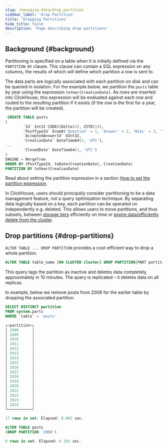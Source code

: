 ```yaml
---
slug: /managing-data/drop_partition
sidebar_label: 'Drop Partition'
title: 'Dropping Partitions'
hide_title: false
description: 'Page describing drop partitions'
---
```


## Background {#background}

Partitioning is specified on a table when it is initially defined via the `PARTITION BY` clause. This clause can contain a SQL expression on any columns, the results of which will define which partition a row is sent to.

The data parts are logically associated with each partition on disk and can be queried in isolation. For the example below, we partition the `posts` table by year using the expression `toYear(CreationDate)`. As rows are inserted into ClickHouse, this expression will be evaluated against each row and routed to the resulting partition if it exists (if the row is the first for a year, the partition will be created).

```sql
 CREATE TABLE posts
(
        `Id` Int32 CODEC(Delta(4), ZSTD(1)),
        `PostTypeId` Enum8('Question' = 1, 'Answer' = 2, 'Wiki' = 3, 'TagWikiExcerpt' = 4, 'TagWiki' = 5, 'ModeratorNomination' = 6, 'WikiPlaceholder' = 7, 'PrivilegeWiki' = 8),
        `AcceptedAnswerId` UInt32,
        `CreationDate` DateTime64(3, 'UTC'),
...
        `ClosedDate` DateTime64(3, 'UTC')
)
ENGINE = MergeTree
ORDER BY (PostTypeId, toDate(CreationDate), CreationDate)
PARTITION BY toYear(CreationDate)
```

Read about setting the partition expression in a section [How to set the partition expression](/sql-reference/statements/alter/partition/#how-to-set-partition-expression).

In ClickHouse, users should principally consider partitioning to be a data management feature, not a query optimization technique. By separating data logically based on a key, each partition can be operated on independently e.g. deleted. This allows users to move partitions, and thus subsets, between [storage tiers](/integrations/s3#storage-tiers) efficiently on time or [expire data/efficiently delete from the cluster](/sql-reference/statements/alter/partition).

## Drop partitions {#drop-partitions}

`ALTER TABLE ... DROP PARTITION` provides a cost-efficient way to drop a whole partition.

``` sql
ALTER TABLE table_name [ON CLUSTER cluster] DROP PARTITION|PART partition_expr
```

This query tags the partition as inactive and deletes data completely, approximately in 10 minutes. The query is replicated – it deletes data on all replicas.

In example, below we remove posts from 2008 for the earlier table by dropping the associated partition.

```sql
SELECT DISTINCT partition
FROM system.parts
WHERE `table` = 'posts'

┌─partition─┐
│ 2008      │
│ 2009      │
│ 2010      │
│ 2011      │
│ 2012      │
│ 2013      │
│ 2014      │
│ 2015      │
│ 2016      │
│ 2017      │
│ 2018      │
│ 2019      │
│ 2020      │
│ 2021      │
│ 2022      │
│ 2023      │
│ 2024      │
└───────────┘

17 rows in set. Elapsed: 0.002 sec.

ALTER TABLE posts
(DROP PARTITION '2008')

0 rows in set. Elapsed: 0.103 sec.
```
